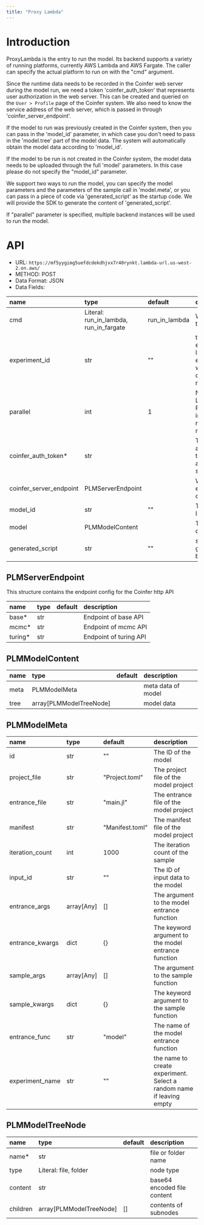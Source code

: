 ```yaml
---
title: "Proxy Lambda"
---
```


# Introduction

ProxyLambda is the entry to run the model. Its backend supports a variety of running platforms, currently AWS Lambda and AWS Fargate. The caller can specify the actual platform to run on with the "cmd" argument.

Since the runtime data needs to be recorded in the Coinfer web server during the model run, we need a token 'coinfer\_auth\_token' that represents user authorization in the web server. This can be created and queried on the `User > Profile` page of the Coinfer system. We also need to know the service address of the web server, which is passed in through 'coinfer\_server\_endpoint'.

If the model to run was previously created in the Coinfer system, then you can pass in the 'model\_id' parameter, in which case you don't need to pass in the 'model.tree' part of the model data. The system will automatically obtain the model data according to 'model\_id'.

If the model to be run is not created in the Coinfer system, the model data needs to be uploaded through the full 'model' parameters. In this case please do not specify the "model_id" parameter.

We support two ways to run the model, you can specify the model parameters and the parameters of the sample call in 'model.meta', or you can pass in a piece of code via 'generated\_script' as the startup code. We will provide the SDK to generate the content of 'generated\_script'.

If "parallel" parameter is specified, multiple backend instances will be used to run the model.

# API

* URL: `https://mf5yygimg5uefdcdekdhjvx7r40rynkt.lambda-url.us-west-2.on.aws/`
* METHOD: POST
* Data Format: JSON
* Data Fields:

| name                    | type                                   | default       | description                                                       |
|:------------------------|:---------------------------------------|:--------------|:------------------------------------------------------------------|
| cmd                     | Literal: run_in_lambda, run_in_fargate | run_in_lambda | Where to run the model                                            |
| experiment_id           | str                                    | ""            | the experiment ID. New experiment will be created if not provided |
| parallel                | int                                    | 1             | Number of Lambda or Fargate instances to run the model            |
| coinfer_auth_token*     | str                                    |               | The authorization token to access web server                      |
| coinfer_server_endpoint | PLMServerEndpoint                      |               | Web Server endpoint config                                        |
| model_id                | str                                    | ""            | The model ID.                                                     |
| model                   | PLMModelContent                        |               | The model data.                                                   |  |
| generated_script        | str                                    | ""            | startup code generated by the SDK                                 |

## PLMServerEndpoint

This structure contains the endpoint config for the Coinfer http API

| name    | type | default | description            |
|:--------|:-----|:--------|:-----------------------|
| base*   | str  |         | Endpoint of base API   |
| mcmc*   | str  |         | Endpoint of mcmc API   |
| turing* | str  |         | Endpoint of turing API |

## PLMModelContent

| name | type                         | default | description        |
|:-----|:-----------------------------|:--------|:-------------------|
| meta | PLMModelMeta            |         | meta data of model |
| tree | array[PLMModelTreeNode] |         | model data         |

## PLMModelMeta

| name             | type       | default         | description                                                          |
|:-----------------|:-----------|:----------------|:---------------------------------------------------------------------|
| id               | str        | ""              | The ID of the model                                                  |
| project\_file    | str        | "Project.toml"  | The project file of the model project                                |
| entrance\_file   | str        | "main.jl"       | The entrance file of the model project                               |
| manifest         | str        | "Manifest.toml" | The manifest file of the model project                               |
| iteration\_count | int        | 1000            | The iteration count of the sample                                    |
| input\_id        | str        | ""              | The ID of input data to the model                                    |
| entrance\_args   | array[Any] | []              | The argument to the model entrance function                          |
| entrance\_kwargs | dict       | {}              | The keyword argument to the model entrance function                  |
| sample\_args     | array[Any] | []              | The argument to the sample function                                  |
| sample\_kwargs   | dict       | {}              | The keyword argument to the sample function                          |
| entrance\_func   | str        | "model"         | The name of the model entrance function                              |
| experiment\_name | str        | ""              | the name to create experiment. Select a random name if leaving empty |

## PLMModelTreeNode

| name     | type                    | default | description                 |
|:---------|:------------------------|:--------|:----------------------------|
| name*    | str                     |         | file or folder name         |
| type     | Literal: file, folder   |         | node type                   |
| content  | str                     |         | base64 encoded file content |
| children | array[PLMModelTreeNode] | []      | contents of subnodes        |
